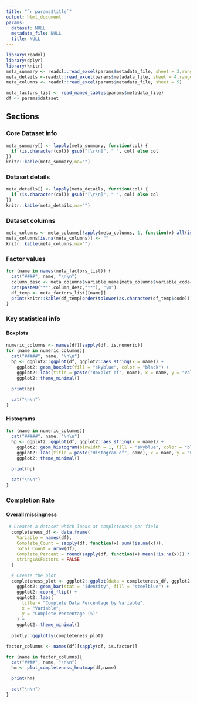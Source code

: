 ```yaml
---
title: "`r params$title`"
output: html_document
params:
  dataset: NULL
  metadata_file: NULL
  title: NULL
---
```


```r
library(readxl)
library(dplyr)
library(knitr)
meta_summary <- readxl::read_excel(params$metadata_file, sheet = 3,range = "A1:B10")
meta_details <-readxl::read_excel(params$metadata_file, sheet = 4,range = "A1:B6")
meta_columns <- readxl::read_excel(params$metadata_file, sheet = 5)

meta_factors_list <- read_named_tables(params$metadata_file)
df <- params$dataset

```

## Sections {.tabset}

### Core Dataset info
```r
meta_summary[] <- lapply(meta_summary, function(col) {
  if (is.character(col)) gsub("[\r\n]", " ", col) else col
})
knitr::kable(meta_summary,na="")
```

### Dataset details
```r
meta_details[] <- lapply(meta_details, function(col) {
  if (is.character(col)) gsub("[\r\n]", " ", col) else col
})
knitr::kable(meta_details,na="")
```

### Dataset columns
```r
meta_columns <- meta_columns[!apply(meta_columns, 1, function(x) all(is.na(x))), ]
meta_columns[is.na(meta_columns)] <- ""
knitr::kable(meta_columns,na="")
```

### Factor values {.tabset}
```r
for (name in names(meta_factors_list)) {
  cat("####", name, "\n\n")
  column_desc <- meta_columns$variable_name[meta_columns$variable_code==name]
  cat(paste0("**",column_desc,"**"), "\n")
  df_temp <- meta_factors_list[[name]]
  print(knitr::kable(df_temp[order(tolower(as.character(df_temp$code))),]))
}
```

### Key statistical info {.tabset}

#### Boxplots {.tabset}
```r

numeric_columns <- names(df)[sapply(df, is.numeric)]
for (name in numeric_columns){
  cat("#####", name, "\n\n")
  bp <- ggplot2::ggplot(df, ggplot2::aes_string(x = name)) + 
    ggplot2::geom_boxplot(fill = "skyblue", color = "black") + 
    ggplot2::labs(title = paste("Boxplot of", name), x = name, y = "Value") + 
    ggplot2::theme_minimal()
 
  print(bp)

  cat("\n\n")
}
```


#### Histograms {.tabset}
```r
for (name in numeric_columns){
  cat("#####", name, "\n\n")
  hp <- ggplot2::ggplot(df, ggplot2::aes_string(x = name)) + 
    ggplot2::geom_histogram(binwidth = 1, fill = "skyblue", color = "black") + 
    ggplot2::labs(title = paste("Histogram of", name), x = name, y = "Frequency") + 
    ggplot2::theme_minimal()
 
  print(hp)

  cat("\n\n")
}
```

### Completion Rate {.tabset}

#### Overall missingness
```r
 # Createt a dataset which looks at completeness per field
  completeness_df <- data.frame(
    Variable = names(df),
    Complete_Count = sapply(df, function(x) sum(!is.na(x))),
    Total_Count = nrow(df),
    Complete_Percent = round(sapply(df, function(x) mean(!is.na(x))) * 100, 2),
    stringsAsFactors = FALSE
  )

  # Create the plot
  completeness_plot <- ggplot2::ggplot(data = completeness_df, ggplot2::aes(x = Variable, y = Complete_Percent)) +
    ggplot2::geom_bar(stat = "identity", fill = "steelblue") +
    ggplot2::coord_flip() +
    ggplot2::labs(
      title = "Complete Data Percentage by Variable",
      x = "Variable",
      y = "Complete Percentage (%)"
    ) +
    ggplot2::theme_minimal()
  
  plotly::ggplotly(completeness_plot)

```

```r

factor_columns <- names(df)[sapply(df, is.factor)]

for (name in factor_columns){
  cat("####", name, "\n\n")
  hm <- plot_completeness_heatmap(df,name)

  print(hm)

  cat("\n\n")
}
```

